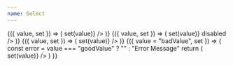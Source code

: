 ```yaml
---
name: Select
---
```


<Playground title="Large Select">
  <Value>
    {({ value, set }) => (
      <LargeSelect
        options={[
          {
            text: "Most Recent",
            value: "mostRecent",
          },
          {
            text: "Price",
            value: "price",
          },
          {
            text: "Estimate",
            value: "estimate",
          },
        ]}
        selected={value}
        onSelect={value => set(value)}
      />
    )}
  </Value>
</Playground>

<Playground title="Disabled">
  <Value>
    {({ value, set }) => (
      <LargeSelect
        options={[
          {
            text: "Most Recent",
            value: "mostRecent",
          },
          {
            text: "Price",
            value: "price",
          },
          {
            text: "Estimate",
            value: "estimate",
          },
        ]}
        selected={value}
        onSelect={value => set(value)}
        disabled
      />
    )}
  </Value>
</Playground>

<Playground title="Small Select">
  <Value>
    {({ value, set }) => (
      <SmallSelect
        options={[
          {
            text: "Most Recent",
            value: "mostRecent",
          },
          {
            text: "Price",
            value: "price",
          },
          {
            text: "Estimate",
            value: "estimate",
          },
        ]}
        selected={value}
        onSelect={value => set(value)}
      />
    )}
  </Value>
</Playground>

<Playground title="Error State">
  <Value>
    {({ value = "badValue", set }) => {
      const error = value === "goodValue" ? "" : "Error Message"
      return (
        <LargeSelect
          error={error}
          options={[
            {
              text: "Good",
              value: "goodValue",
            },
            {
              text: "Bad",
              value: "badValue",
            },
          ]}
          selected={value}
          onSelect={value => set(value)}
        />
      )
    }}
  </Value>
</Playground>
